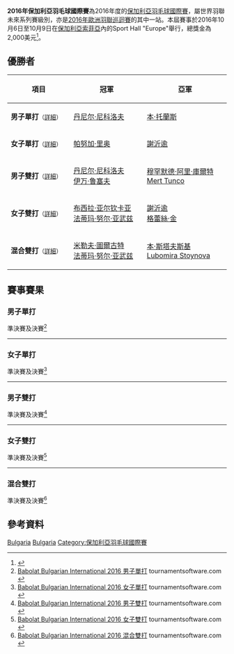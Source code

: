 {{noteTA|G1=Badminton}}
{{infobox badminton event
|name           = 2016年保加利亞羽毛球國際賽
|image          = 
|size           = 
|caption        =
|dates          = 2016年10月6日－10月9日
|number_edition = 
|level          = 4C
|prize_money    = 2,000美元
|location       = {{BUL}}[[索菲亞|索菲亞]]
|venue          = Sport Hall "Europe"
|previous       = 2015年保加利亞羽毛球國際賽 
|next           = 2017年保加利亞羽毛球國際賽
}}
'''2016年保加利亞羽毛球國際賽'''為2016年度的[[保加利亞羽毛球國際賽|保加利亞羽毛球國際賽]]，屬世界羽聯未來系列賽級別，亦是[[2016年歐洲羽聯巡迴賽|2016年歐洲羽聯巡迴賽]]的其中一站。本屆賽事於2016年10月6日至10月9日在[[保加利亞|保加利亞]][[索菲亞|索菲亞]]內的Sport Hall "Europe"舉行，總獎金為2,000美元<ref>{{cite web|title=INVITATION - BABOLAT BULGARIAN INTERNATIONAL CHAMPIONSHIPS’2016|url=http://system.bwfbadminton.com/uploads/2016/08/11/Invitation%20-%20BABOLAT%20Bulgarian_International_2016.pdf|publisher=Bulgarian Badminton Federation|accessdate=2016-10-09|archive-date=2019-02-14|archive-url=https://web.archive.org/web/20190214145428/https://system.bwfbadminton.com/uploads/2016/08/11/Invitation%20-%20BABOLAT%20Bulgarian_International_2016.pdf|dead-url=no}}{{en}}</ref>。

== 優勝者 ==
{| class=wikitable style="font-size:small"
!width="200"|項目
!width="250"|冠軍
!width="250"|亞軍
|-
|'''男子單打'''<small>（[[#男子單打|詳細]]）</small>
|{{flagicon|BUL}} [[丹尼尔·尼科洛夫|丹尼尔·尼科洛夫]]
|{{flagicon|SCO}} [[本·托蘭斯|本·托蘭斯]]
|-
|'''女子單打'''<small>（[[#女子單打|詳細]]）</small>
|{{flagicon|ENG}} [[帕努加·里奥|帕努加·里奥]]
|{{flagicon|MAS}} [[謝沂逾|謝沂逾]]
|-
|'''男子雙打'''<small>（[[#男子雙打|詳細]]）</small>
|{{flagicon|BUL}} [[丹尼尔·尼科洛夫|丹尼尔·尼科洛夫]]<br/>{{flagicon|BUL}} [[伊万·鲁塞夫|伊万·鲁塞夫]]
|{{flagicon|TUR}} [[穆罕默德·阿里·庫爾特|穆罕默德·阿里·庫爾特]]<br/>{{flagicon|TUR}} [[Mert_Tunco|Mert Tunco]]
|-
|'''女子雙打'''<small>（[[#女子雙打|詳細]]）</small>
|{{flagicon|TUR}} [[布西拉·亚尔钦卡亚|布西拉·亚尔钦卡亚]]<br/>{{flagicon|TUR}} [[法蒂玛·努尔·亚武兹|法蒂玛·努尔·亚武兹]]
|{{flagicon|MAS}} [[謝沂逾|謝沂逾]]<br/>{{flagicon|ENG}} [[格蕾絲·金_(羽毛球運動員)|格蕾絲·金]]
|-
|'''混合雙打'''<small>（[[#混合雙打|詳細]]）</small>
|{{flagicon|TUR}} [[米勒夫·圖爾古特|米勒夫·圖爾古特]]<br/>{{flagicon|TUR}} [[法蒂玛·努尔·亚武兹|法蒂玛·努尔·亚武兹]]
|{{flagicon|ENG}} [[本·斯塔夫斯基|本·斯塔夫斯基]]<br/>{{flagicon|BUL}} [[Lubomira_Stoynova|Lubomira Stoynova]]
|}

== 賽事賽果 ==
=== 男子單打 ===
;準決賽及決賽<ref name="MS">[http://bwf.tournamentsoftware.com/sport/draw.aspx?id=CACBC102-3401-432A-9792-E742A4CA2E3C&draw=2 Babolat Bulgarian International 2016 男子單打] tournamentsoftware.com {{en}}</ref>
{{4TeamBracket-Tennis3-v2
| team-width=200
| RD1-seed1=1
| RD1-team1={{flagicon|SCO}} [[马修·卡德尔|马修·卡德尔]]
| RD1-score1-1=16
| RD1-score1-2=18
| RD1-score1-3=
| RD1-seed2=6
| RD1-team2='''{{flagicon|BUL}} [[丹尼尔·尼科洛夫|丹尼尔·尼科洛夫]]
| RD1-score2-1='''21
| RD1-score2-2='''21
| RD1-score2-3=

| RD1-seed3=3
| RD1-team3='''{{flagicon|SCO}} [[本·托蘭斯|本·托蘭斯]]
| RD1-score3-1=14
| RD1-score3-2='''21
| RD1-score3-3='''21
| RD1-seed4=2
| RD1-team4={{flagicon|BUL}} [[伊万·鲁塞夫|伊万·鲁塞夫]]
| RD1-score4-1='''21
| RD1-score4-2=14
| RD1-score4-3=18

| RD2-seed1=6
| RD2-team1='''{{flagicon|BUL}} [[丹尼尔·尼科洛夫|丹尼尔·尼科洛夫]]
| RD2-score1-1='''21
| RD2-score1-2='''21
| RD2-score1-3=
| RD2-seed2=3
| RD2-team2={{flagicon|SCO}} [[本·托蘭斯|本·托蘭斯]]
| RD2-score2-1=14
| RD2-score2-2=18
| RD2-score2-3=
}}
----

=== 女子單打 ===
;準決賽及決賽<ref name="WS">[http://bwf.tournamentsoftware.com/sport/draw.aspx?id=CACBC102-3401-432A-9792-E742A4CA2E3C&draw=3 Babolat Bulgarian International 2016 女子單打] tournamentsoftware.com {{en}}</ref>
{{4TeamBracket-Tennis3-v2
| team-width=200
| RD1-seed1=1
| RD1-team1={{flagicon|BLR}} [[阿莱西亚·扎伊特萨娃|阿莱西亚·扎伊特萨娃]]
| RD1-score1-1='''21
| RD1-score1-2=15
| RD1-score1-3=20
| RD1-seed2=
| RD1-team2='''{{flagicon|ENG}} [[帕努加·里奥|帕努加·里奥]]
| RD1-score2-1=18
| RD1-score2-2='''21
| RD1-score2-3='''22

| RD1-seed3=4
| RD1-team3='''{{flagicon|MAS}} [[謝沂逾|謝沂逾]]
| RD1-score3-1=15
| RD1-score3-2='''21
| RD1-score3-3='''21
| RD1-seed4=
| RD1-team4={{flagicon|WAL}} [[乔丹·哈特|乔丹·哈特]]
| RD1-score4-1='''21
| RD1-score4-2=17
| RD1-score4-3=11

| RD2-seed1=
| RD2-team1='''{{flagicon|ENG}} [[帕努加·里奥|帕努加·里奥]]
| RD2-score1-1='''21
| RD2-score1-2='''21
| RD2-score1-3=
| RD2-seed2=4
| RD2-team2={{flagicon|MAS}} [[謝沂逾|謝沂逾]]
| RD2-score2-1=15
| RD2-score2-2=16
| RD2-score2-3=
}}
----

=== 男子雙打 ===
;準決賽及決賽<ref name="MD">[http://bwf.tournamentsoftware.com/sport/draw.aspx?id=CACBC102-3401-432A-9792-E742A4CA2E3C&draw=4 Babolat Bulgarian International 2016 男子雙打] tournamentsoftware.com {{en}}</ref>
{{4TeamBracket-Tennis3-v2
| team-width=200
| RD1-seed1=1
| RD1-team1='''{{flagicon|BUL}} [[丹尼尔·尼科洛夫|丹尼尔·尼科洛夫]]<br/> {{flagicon|BUL}} [[伊万·鲁塞夫|伊万·鲁塞夫]]
| RD1-score1-1='''21
| RD1-score1-2='''21
| RD1-score1-3=
| RD1-seed2=
| RD1-team2={{flagicon|TUR}} [[Bahadir_Kaan_Kola|Bahadir Kaan Kola]]<br/> {{flagicon|TUR}} [[米勒夫·圖爾古特|米勒夫·圖爾古特]]
| RD1-score2-1=17
| RD1-score2-2=18
| RD1-score2-3=

| RD1-seed3=
| RD1-team3='''{{flagicon|TUR}} [[穆罕默德·阿里·庫爾特|穆罕默德·阿里·庫爾特]]<br/> {{flagicon|TUR}} [[Mert_Tunco|Mert Tunco]]
| RD1-score3-1='''21
| RD1-score3-2=15
| RD1-score3-3='''21
| RD1-seed4=
| RD1-team4={{flagicon|BUL}} [[Alex_Popov|Alex Popov]]<br/> {{flagicon|BUL}} [[Iliyan_Stoynov|Iliyan Stoynov]]
| RD1-score4-1=9
| RD1-score4-2='''21
| RD1-score4-3=14

| RD2-seed1=1
| RD2-team1='''{{flagicon|BUL}} [[丹尼尔·尼科洛夫|丹尼尔·尼科洛夫]]<br/> {{flagicon|BUL}} [[伊万·鲁塞夫|伊万·鲁塞夫]]
| RD2-score1-1='''21
| RD2-score1-2='''21
| RD2-score1-3=
| RD2-seed2=
| RD2-team2={{flagicon|TUR}} [[穆罕默德·阿里·庫爾特|穆罕默德·阿里·庫爾特]]<br/> {{flagicon|TUR}} [[Mert_Tunco|Mert Tunco]]
| RD2-score2-1=13
| RD2-score2-2=18
| RD2-score2-3=
}}
----

=== 女子雙打 ===
;準決賽及決賽<ref name="WD">[http://bwf.tournamentsoftware.com/sport/draw.aspx?id=CACBC102-3401-432A-9792-E742A4CA2E3C&draw=5 Babolat Bulgarian International 2016 女子雙打] tournamentsoftware.com {{en}}</ref>
{{4TeamBracket-Tennis3-v2
| team-width=200
| RD1-seed1=
| RD1-team1='''{{flagicon|TUR}} [[布西拉·亚尔钦卡亚|布西拉·亚尔钦卡亚]]<br/> {{flagicon|TUR}} [[法蒂玛·努尔·亚武兹|法蒂玛·努尔·亚武兹]]
| RD1-score1-1='''21
| RD1-score1-2='''21
| RD1-score1-3=
| RD1-seed2=
| RD1-team2={{flagicon|BUL}} [[Mihaela_Cholakova|Mihaela Cholakova]]<br/> {{flagicon|BUL}} [[Eva_Toneva|Eva Toneva]]
| RD1-score2-1=19
| RD1-score2-2=13
| RD1-score2-3=

| RD1-seed3=
| RD1-team3={{flagicon|SUI}} [[Ronja_Stern|Ronja Stern]]<br/> {{flagicon|SUI}} [[Chantal_Von_Rotz|Chantal Von Rotz]]
| RD1-score3-1='''21
| RD1-score3-2=10
| RD1-score3-3=13
| RD1-seed4=
| RD1-team4='''{{flagicon|MAS}} [[謝沂逾|謝沂逾]]<br/> {{flagicon|ENG}} [[格蕾絲·金_(羽毛球運動員)|格蕾絲·金]]
| RD1-score4-1=19
| RD1-score4-2='''21
| RD1-score4-3='''21

| RD2-seed1=
| RD2-team1='''{{flagicon|TUR}} [[布西拉·亚尔钦卡亚|布西拉·亚尔钦卡亚]]<br/> {{flagicon|TUR}} [[法蒂玛·努尔·亚武兹|法蒂玛·努尔·亚武兹]]
| RD2-score1-1='''21
| RD2-score1-2='''21
| RD2-score1-3=
| RD2-seed2=
| RD2-team2={{flagicon|MAS}} [[謝沂逾|謝沂逾]]<br/> {{flagicon|ENG}} [[格蕾絲·金_(羽毛球運動員)|格蕾絲·金]]
| RD2-score2-1=17
| RD2-score2-2=17
| RD2-score2-3=
}}
----

=== 混合雙打 ===
;準決賽及決賽<ref name="XD">[http://bwf.tournamentsoftware.com/sport/draw.aspx?id=CACBC102-3401-432A-9792-E742A4CA2E3C&draw=6 Babolat Bulgarian International 2016 混合雙打] {{Wayback|url=http://bwf.tournamentsoftware.com/sport/draw.aspx?id=CACBC102-3401-432A-9792-E742A4CA2E3C&draw=6 |date=20191217144726 }} tournamentsoftware.com {{en}}</ref>
{{4TeamBracket-Tennis3-v2
| team-width=200
| RD1-seed1=
| RD1-team1='''{{flagicon|TUR}} [[米勒夫·圖爾古特|米勒夫·圖爾古特]]<br/> {{flagicon|TUR}} [[法蒂玛·努尔·亚武兹|法蒂玛·努尔·亚武兹]]
| RD1-score1-1='''21
| RD1-score1-2=18
| RD1-score1-3='''21
| RD1-seed2=
| RD1-team2={{flagicon|ENG}} [[馬克斯·弗林|馬克斯·弗林]]<br/> {{flagicon|MAS}} [[謝沂逾|謝沂逾]]
| RD1-score2-1=17
| RD1-score2-2='''21
| RD1-score2-3=18

| RD1-seed3=4
| RD1-team3='''{{nowrap|{{flagicon|ENG}} [[本·斯塔夫斯基|本·斯塔夫斯基]]<br/> {{flagicon|BUL}} [[Lubomira_Stoynova|Lubomira Stoynova]]}}
| RD1-score3-1='''21
| RD1-score3-2='''21
| RD1-score3-3=
| RD1-seed4=
| RD1-team4={{flagicon|FIN}} [[Jesper_Paul|Jesper Paul]]<br/> {{flagicon|FIN}} [[Elina_Niiranen|Elina Niiranen]]
| RD1-score4-1=14
| RD1-score4-2=16
| RD1-score4-3=

| RD2-seed1=
| RD2-team1='''{{flagicon|TUR}} [[米勒夫·圖爾古特|米勒夫·圖爾古特]]<br/> {{flagicon|TUR}} [[法蒂玛·努尔·亚武兹|法蒂玛·努尔·亚武兹]]
| RD2-score1-1='''21
| RD2-score1-2='''21
| RD2-score1-3=
| RD2-seed2=
| RD2-team2={{nowrap|{{flagicon|ENG}} [[本·斯塔夫斯基|本·斯塔夫斯基]]<br/> {{flagicon|BUL}} [[Lubomira_Stoynova|Lubomira Stoynova]]}}
| RD2-score2-1=13
| RD2-score2-2=16
| RD2-score2-3=
}}

== 參考資料 ==
{{Reflist}}

[[Category:2016年世界羽聯未來系列賽|Bulgaria]]
[[Category:2016年歐洲羽聯巡迴賽|Bulgaria]]
[[Category:保加利亞羽毛球國際賽|Category:保加利亞羽毛球國際賽]]